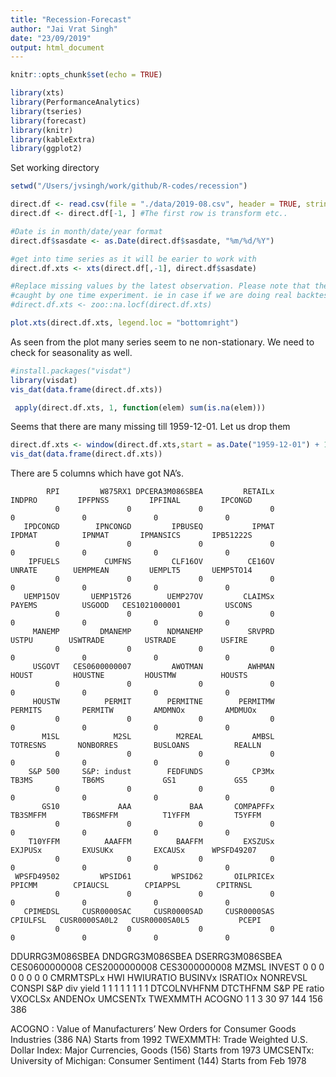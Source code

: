 ```yaml
---
title: "Recession-Forecast"
author: "Jai Vrat Singh"
date: "23/09/2019"
output: html_document
---
```


```r
knitr::opts_chunk$set(echo = TRUE)
```


```r
library(xts)
library(PerformanceAnalytics)
library(tseries)
library(forecast)
library(knitr)
library(kableExtra)
library(ggplot2)
```

Set working directory

```r
setwd("/Users/jvsingh/work/github/R-codes/recession")

direct.df <- read.csv(file = "./data/2019-08.csv", header = TRUE, stringsAsFactors = FALSE, check.names = FALSE)
direct.df <- direct.df[-1, ] #The first row is transform etc..

#Date is in month/date/year format
direct.df$sasdate <- as.Date(direct.df$sasdate, "%m/%d/%Y")

#get into time series as it will be earier to work with
direct.df.xts <- xts(direct.df[,-1], direct.df$sasdate)

#Replace missing values by the latest observation. Please note that there may be missing values in "real" decision scenarios which may not be 
#caught by one time experiment. ie in case if we are doing real backtests
#direct.df.xts <- zoo::na.locf(direct.df.xts)
```


```r
plot.xts(direct.df.xts, legend.loc = "bottomright")
```


As seen from the plot many series seem to ne non-stationary. We need to check for seasonality as well.

```r
#install.packages("visdat")
library(visdat)
vis_dat(data.frame(direct.df.xts))
```

```r
 apply(direct.df.xts, 1, function(elem) sum(is.na(elem)))
```
Seems that there are many missing till 1959-12-01. Let us drop them

```r
direct.df.xts <- window(direct.df.xts,start = as.Date("1959-12-01") + 1)
vis_dat(data.frame(direct.df.xts))
```

There are 5 columns which have got NA's. 


            RPI         W875RX1 DPCERA3M086SBEA         RETAILx          INDPRO         IPFPNSS         IPFINAL         IPCONGD 
              0               0               0               0               0               0               0               0 
       IPDCONGD        IPNCONGD         IPBUSEQ           IPMAT          IPDMAT          IPNMAT       IPMANSICS       IPB51222S 
              0               0               0               0               0               0               0               0 
        IPFUELS          CUMFNS         CLF16OV          CE16OV          UNRATE        UEMPMEAN         UEMPLT5       UEMP5TO14 
              0               0               0               0               0               0               0               0 
       UEMP15OV       UEMP15T26        UEMP27OV         CLAIMSx          PAYEMS          USGOOD   CES1021000001          USCONS 
              0               0               0               0               0               0               0               0 
         MANEMP         DMANEMP        NDMANEMP          SRVPRD           USTPU        USWTRADE         USTRADE          USFIRE 
              0               0               0               0               0               0               0               0 
         USGOVT   CES0600000007         AWOTMAN          AWHMAN           HOUST         HOUSTNE         HOUSTMW          HOUSTS 
              0               0               0               0               0               0               0               0 
         HOUSTW          PERMIT        PERMITNE        PERMITMW         PERMITS         PERMITW         AMDMNOx         AMDMUOx 
              0               0               0               0               0               0               0               0 
           M1SL            M2SL          M2REAL           AMBSL        TOTRESNS       NONBORRES        BUSLOANS          REALLN 
              0               0               0               0               0               0               0               0 
        S&P 500     S&P: indust        FEDFUNDS           CP3Mx           TB3MS           TB6MS             GS1             GS5 
              0               0               0               0               0               0               0               0 
           GS10             AAA             BAA       COMPAPFFx        TB3SMFFM        TB6SMFFM          T1YFFM          T5YFFM 
              0               0               0               0               0               0               0               0 
        T10YFFM          AAAFFM          BAAFFM         EXSZUSx         EXJPUSx         EXUSUKx         EXCAUSx      WPSFD49207 
              0               0               0               0               0               0               0               0 
     WPSFD49502         WPSID61         WPSID62       OILPRICEx          PPICMM        CPIAUCSL        CPIAPPSL        CPITRNSL 
              0               0               0               0               0               0               0               0 
       CPIMEDSL     CUSR0000SAC     CUSR0000SAD     CUSR0000SAS        CPIULFSL   CUSR0000SA0L2   CUSR0000SA0L5           PCEPI 
              0               0               0               0               0               0               0               0 
DDURRG3M086SBEA DNDGRG3M086SBEA DSERRG3M086SBEA   CES0600000008   CES2000000008   CES3000000008           MZMSL          INVEST 
              0               0               0               0               0               0               0               0 
      CMRMTSPLx             HWI       HWIURATIO         BUSINVx        ISRATIOx        NONREVSL          CONSPI   S&P div yield 
              1               1               1               1               1               1               1               1 
    DTCOLNVHFNM        DTCTHFNM    S&P PE ratio         VXOCLSx         ANDENOx        UMCSENTx        TWEXMMTH          ACOGNO 
              1               1               3              30              97             144             156             386 


ACOGNO : Value of Manufacturers' New Orders for Consumer Goods Industries (386 NA) Starts from  1992
TWEXMMTH: Trade Weighted U.S. Dollar Index: Major Currencies, Goods       (156) Starts from  1973
UMCSENTx: University of Michigan: Consumer Sentiment                      (144) Starts from Feb 1978








